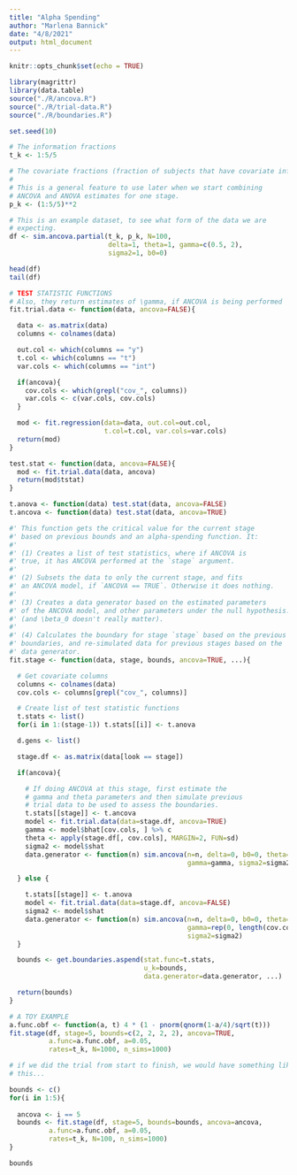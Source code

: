 ```yaml
---
title: "Alpha Spending"
author: "Marlena Bannick"
date: "4/8/2021"
output: html_document
---
```


```r
knitr::opts_chunk$set(echo = TRUE)
```

```r
library(magrittr)
library(data.table)
source("./R/ancova.R")
source("./R/trial-data.R")
source("./R/boundaries.R")

set.seed(10)
```

```r
# The information fractions
t_k <- 1:5/5

# The covariate fractions (fraction of subjects that have covariate information).
# 
# This is a general feature to use later when we start combining
# ANCOVA and ANOVA estimates for one stage.
p_k <- (1:5/5)**2
```

```r
# This is an example dataset, to see what form of the data we are
# expecting.
df <- sim.ancova.partial(t_k, p_k, N=100,
                         delta=1, theta=1, gamma=c(0.5, 2),
                         sigma2=1, b0=0)
```

```r
head(df)
tail(df)
```

```r
# TEST STATISTIC FUNCTIONS
# Also, they return estimates of \gamma, if ANCOVA is being performed
fit.trial.data <- function(data, ancova=FALSE){

  data <- as.matrix(data)
  columns <- colnames(data)

  out.col <- which(columns == "y")
  t.col <- which(columns == "t")
  var.cols <- which(columns == "int")

  if(ancova){
    cov.cols <- which(grepl("cov_", columns))
    var.cols <- c(var.cols, cov.cols)
  }

  mod <- fit.regression(data=data, out.col=out.col,
                        t.col=t.col, var.cols=var.cols)
  return(mod)
}

test.stat <- function(data, ancova=FALSE){
  mod <- fit.trial.data(data, ancova)
  return(mod$tstat)
}

t.anova <- function(data) test.stat(data, ancova=FALSE)
t.ancova <- function(data) test.stat(data, ancova=TRUE)
```

```r
#' This function gets the critical value for the current stage
#' based on previous bounds and an alpha-spending function. It:
#'
#' (1) Creates a list of test statistics, where if ANCOVA is
#' true, it has ANCOVA performed at the `stage` argument.
#' 
#' (2) Subsets the data to only the current stage, and fits
#' an ANCOVA model, if `ANCOVA == TRUE`. Otherwise it does nothing.
#' 
#' (3) Creates a data generator based on the estimated parameters
#' of the ANCOVA model, and other parameters under the null hypothesis.
#' (and \beta_0 doesn't really matter).
#'
#' (4) Calculates the boundary for stage `stage` based on the previous
#' boundaries, and re-simulated data for previous stages based on the
#' data generator.
fit.stage <- function(data, stage, bounds, ancova=TRUE, ...){

  # Get covariate columns
  columns <- colnames(data)
  cov.cols <- columns[grepl("cov_", columns)]

  # Create list of test statistic functions
  t.stats <- list()
  for(i in 1:(stage-1)) t.stats[[i]] <- t.anova

  d.gens <- list()

  stage.df <- as.matrix(data[look == stage])

  if(ancova){

    # If doing ANCOVA at this stage, first estimate the
    # gamma and theta parameters and then simulate previous
    # trial data to be used to assess the boundaries.
    t.stats[[stage]] <- t.ancova
    model <- fit.trial.data(data=stage.df, ancova=TRUE)
    gamma <- model$bhat[cov.cols, ] %>% c
    theta <- apply(stage.df[, cov.cols], MARGIN=2, FUN=sd)
    sigma2 <- model$shat
    data.generator <- function(n) sim.ancova(n=n, delta=0, b0=0, theta=theta,
                                             gamma=gamma, sigma2=sigma2)

  } else {

    t.stats[[stage]] <- t.anova
    model <- fit.trial.data(data=stage.df, ancova=FALSE)
    sigma2 <- model$shat
    data.generator <- function(n) sim.ancova(n=n, delta=0, b0=0, theta=1,
                                             gamma=rep(0, length(cov.cols)),
                                             sigma2=sigma2)
  }

  bounds <- get.boundaries.aspend(stat.func=t.stats,
                                  u_k=bounds,
                                  data.generator=data.generator, ...)

  return(bounds)
}
```


```r
# A TOY EXAMPLE
a.func.obf <- function(a, t) 4 * (1 - pnorm(qnorm(1-a/4)/sqrt(t)))
fit.stage(df, stage=5, bounds=c(2, 2, 2, 2), ancova=TRUE,
          a.func=a.func.obf, a=0.05,
          rates=t_k, N=1000, n_sims=1000)
```

```r
# if we did the trial from start to finish, we would have something like
# this...

bounds <- c()
for(i in 1:5){
  
  ancova <- i == 5
  bounds <- fit.stage(df, stage=5, bounds=bounds, ancova=ancova,
          a.func=a.func.obf, a=0.05,
          rates=t_k, N=100, n_sims=1000)
}

bounds
```
